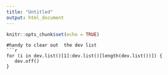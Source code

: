 ```yaml
---
title: "Untitled"
output: html_document
---
```


```r
knitr::opts_chunk$set(echo = TRUE)
```

```
#handy to clear out  the dev list
```r
for (i in dev.list()[1]:dev.list()[length(dev.list())]) {
   dev.off()
}
```